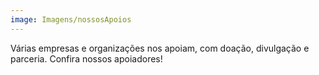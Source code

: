 ```yaml
---
image: Imagens/nossosApoios
---
```

Várias empresas e organizações nos apoiam, com doação, divulgação e parceria. Confira nossos apoiadores!